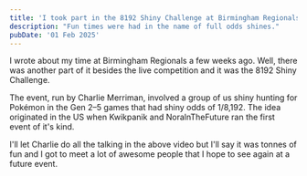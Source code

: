```yaml
---
title: 'I took part in the 8192 Shiny Challenge at Birmingham Regionals'
description: "Fun times were had in the name of full odds shines."
pubDate: '01 Feb 2025'
---
```



<div class="yt-embed">
	<YouTube title={frontmatter.title} videoId="RJh6hguAlP4cxk6Z" />
</div>

I wrote about my time at Birmingham Regionals a few weeks ago. Well, there was another part of it besides the live competition and it was the 8192 Shiny Challenge.

The event, run by Charlie Merriman, involved a group of us shiny hunting for Pokémon in the Gen 2–5 games that had shiny odds of 1/8,192. The idea originated in the US when Kwikpanik and NoralnTheFuture ran the first event of it's kind.

I'll let Charlie do all the talking in the above video but I'll say it was tonnes of fun and I got to meet a lot of awesome people that I hope to see again at a future event.

